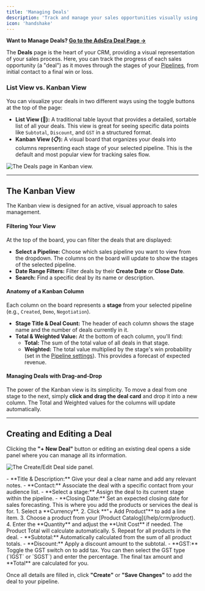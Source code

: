 ```yaml
---
title: 'Managing Deals'
description: 'Track and manage your sales opportunities visually using a Kanban board or a detailed list view.'
icon: 'handshake'
---
```

**Want to Manage Deals? [Go to the AdsEra Deal Page &rarr;](https://app.adsera.in/dashboard/crm/deal)**

The **Deals** page is the heart of your CRM, providing a visual representation of your sales process. Here, you can track the progress of each sales opportunity (a "deal") as it moves through the stages of your [Pipelines](/help/crm/pipeline), from initial contact to a final win or loss.


### List View vs. Kanban View

You can visualize your deals in two different ways using the toggle buttons at the top of the page:

- **List View (📝):** A traditional table layout that provides a detailed, sortable list of all your deals. This view is great for seeing specific data points like `Subtotal`, `Discount`, and `GST` in a structured format.
- **Kanban View (📋):** A visual board that organizes your deals into columns representing each stage of your selected pipeline. This is the default and most popular view for tracking sales flow.

![The Deals page in Kanban view.](https://sgp1.digitaloceanspaces.com/whatsera/7a3c2d29-719c-4191-af3f-47d9c285f53d_deal.png)

---

## The Kanban View

The Kanban view is designed for an active, visual approach to sales management.

#### Filtering Your View
At the top of the board, you can filter the deals that are displayed:
- **Select a Pipeline:** Choose which sales pipeline you want to view from the dropdown. The columns on the board will update to show the stages of the selected pipeline.
- **Date Range Filters:** Filter deals by their **Create Date** or **Close Date**.
- **Search:** Find a specific deal by its name or description.

#### Anatomy of a Kanban Column
Each column on the board represents a **stage** from your selected pipeline (e.g., `Created`, `Demo`, `Negotiation`).
- **Stage Title & Deal Count:** The header of each column shows the stage name and the number of deals currently in it.
- **Total & Weighted Value:** At the bottom of each column, you'll find:
    - **Total:** The sum of the total value of all deals in that stage.
    - **Weighted:** The total value multiplied by the stage's win probability (set in the [Pipeline settings](/help/crm/pipeline)). This provides a forecast of expected revenue.

#### Managing Deals with Drag-and-Drop
The power of the Kanban view is its simplicity. To move a deal from one stage to the next, simply **click and drag the deal card** and drop it into a new column. The Total and Weighted values for the columns will update automatically.

---

## Creating and Editing a Deal

Clicking the **"+ New Deal"** button or editing an existing deal opens a side panel where you can manage all its information.

![The Create/Edit Deal side panel.](https://sgp1.digitaloceanspaces.com/whatsera/4ed0d9ed-9bc3-4544-b1ff-c8a13987183e_deal_edit.png)

<AccordionGroup>
  <Accordion title="Core Deal Information">
    - **Title & Description:** Give your deal a clear name and add any relevant notes.
    - **Contact:** Associate the deal with a specific contact from your audience list.
    - **Select a stage:** Assign the deal to its current stage within the pipeline.
    - **Closing Date:** Set an expected closing date for sales forecasting.
  </Accordion>
  <Accordion title="Products & Value">
    This is where you add the products or services the deal is for.
    1.  Select a **Currency**.
    2.  Click **"+ Add Product"** to add a line item.
    3.  Choose a product from your [Product Catalog](/help/crm/product).
    4.  Enter the **Quantity** and adjust the **Unit Cost** if needed. The Product Total will calculate automatically.
    5.  Repeat for all products in the deal.
  </Accordion>
  <Accordion title="Financials (Subtotal, Discount & GST)">
    - **Subtotal:** Automatically calculated from the sum of all product totals.
    - **Discount:** Apply a discount amount to the subtotal.
    - **GST:** Toggle the GST switch on to add tax. You can then select the GST type (`IGST` or `SGST`) and enter the percentage. The final tax amount and **Total** are calculated for you.
  </Accordion>
</AccordionGroup>

Once all details are filled in, click **"Create"** or **"Save Changes"** to add the deal to your pipeline.